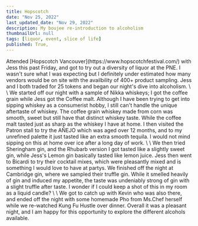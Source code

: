 ```yaml
---
title: Hopscotch
date: "Nov 25, 2022"
last_updated_date: "Nov 29, 2022"
description: My boujee re-introduction to alcoholism 
thumbnailUrl: null
tags: [liquor, event, slice of life]
published: True,
---
```



<div>
    Attended [Hopscotch Vancouver](https://www.hopscotchfestival.com/) with Jess this past Friday,
    and got to try out a diversity of liquor at the PNE.
    I wasn't sure what I was expecting but I definitely under estimated how many vendors would be on site
    with the availbility of 400+ product sampling. Jess and I both traded for 25 tokens and began our night's dive into alcoholism.
    \
    \
    We started off our night with a sample of Nikka whiskeys; I got the coffee grain while Jess got the Coffee malt.
    Although I have been trying to get into sipping whiskey as a consumerist hobby, I still can't handle the unique aftertaste of whiskey.
    The coffee grain whiskey made from corn was smooth, sweet but still have that distinct whiskey taste.
    While the coffee malt tasted just as sharp as the whiskey I have at home.
    I then visited the Patron stall to try the AÑEJO which was aged over 12 months,
    and to my unrefined palette it just tasted like an extra smooth tequila.
    I would not mind sipping on this at home over ice after a long day of work.
    \
    \
    We then tried Sheringham gin, and the Rhubarb version I got tasted like a slightly sweet gin, while Jess's Lemon gin
    basically tasted like lemon juice.
    Jess then went to Bicardi to try their cocktail mixes, which were pleasantly mixed and is something I would love to have at partys.
    We finished off the night at Cambridge gin, where we sampled their truffle gin.
    While it smelled heavily of gin and induced my appetite, the taste was undeniably strong of gin with a slight truffle after taste.
    I wonder if I could keep a shot of this in my room as a liquid candle?
    \
    \
    We got to catch up with Kevin who was also there, and ended off the night with some homemade Pho from Ms.Chef herself
    while we re-watched Kung Fu Hustle over dinner. Overall it was a pleasant night, and I am happy for this opportunity to explore the different alcohols available.
</div>